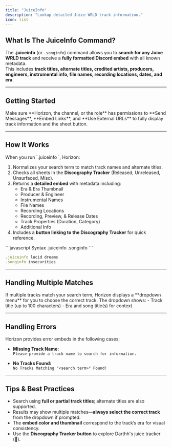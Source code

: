 ---
title: "JuiceInfo"
description: "Lookup detailed Juice WRLD track information."
icon: list
---

## What Is The JuiceInfo Command?

The **.juiceinfo** (or `.songinfo`) command allows you to **search for any Juice WRLD track** and receive a **fully formatted Discord embed** with all known metadata.  
This includes **track titles, alternate titles, credited artists, producers, engineers, instrumental info, file names, recording locations, dates, and era**.  

---

## Getting Started

<Steps>
    <Step title="Ensure Permissions">
        <Info>
            Make sure **Horizon, the channel, or the role** has permissions to **Send Messages**, **Embed Links**, and **Use External URLs** to fully display track information and the sheet button.
        </Info>
    </Step>
</Steps>

---

## How It Works

<Info>
When you run `.juiceinfo <track name>`, Horizon:

1. Normalizes your search term to match track names and alternate titles.
2. Checks all sheets in the **Discography Tracker** (Released, Unreleased, Unsurfaced, Misc).
3. Returns a **detailed embed** with metadata including:
    - Era & Era Thumbnail
    - Producer & Engineer
    - Instrumental Names
    - File Names
    - Recording Locations
    - Recording, Preview, & Release Dates
    - Track Properties (Duration, Category)
    - Additional Info
4. Includes a **button linking to the Discography Tracker** for quick reference.
</Info>

<CodeGroup>
```javascript Syntax
.juiceinfo <track name>
.songinfo <track name>
```

```javascript Example
.juiceinfo lucid dreams
.songinfo insecurities
```
</CodeGroup>

---

## Handling Multiple Matches

<Info>
If multiple tracks match your search term, Horizon displays a **dropdown menu** for you to choose the correct track.  
The dropdown shows:
- Track title (up to 100 characters)
- Era and song title(s) for context
</Info>

---

## Handling Errors

<Warning title="Command Limitations and Errors">
Horizon provides error embeds in the following cases:

- **Missing Track Name:**  
  `Please provide a track name to search for information.`

- **No Tracks Found:**  
  `No Tracks Matching "<search term>" Found!`
</Warning>

---

## Tips & Best Practices

- Search using **full or partial track titles**; alternate titles are also supported.
- Results may show multiple matches—**always select the correct track** from the dropdown if prompted.
- The **embed color and thumbnail** correspond to the track’s era for visual consistency.
- Use the **Discography Tracker button** to explore Darthh's juice tracker (💖).
